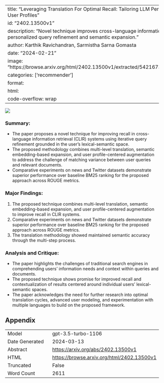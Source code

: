 
---
title: "Leveraging Translation For Optimal Recall: Tailoring LLM Personalization With User Profiles"
id: "2402.13500v1"
description: "Novel technique improves cross-language information retrieval with personalized query refinement and semantic expansion."
author: Karthik Ravichandran, Sarmistha Sarna Gomasta
date: "2024-02-21"
image: "https://browse.arxiv.org/html/2402.13500v1/extracted/5421673/method_ir.png"
categories: ['recommender']
format:
  html:
    code-overflow: wrap
---

![](https://browse.arxiv.org/html/2402.13500v1/extracted/5421673/method_ir.png)

### Summary:
- The paper proposes a novel technique for improving recall in cross-language information retrieval (CLIR) systems using iterative query refinement grounded in the user’s lexical-semantic space.
- The proposed methodology combines multi-level translation, semantic embedding-based expansion, and user profile-centered augmentation to address the challenge of matching variance between user queries and relevant documents.
- Comparative experiments on news and Twitter datasets demonstrate superior performance over baseline BM25 ranking for the proposed approach across ROUGE metrics.

### Major Findings:
1. The proposed technique combines multi-level translation, semantic embedding-based expansion, and user profile-centered augmentation to improve recall in CLIR systems.
2. Comparative experiments on news and Twitter datasets demonstrate superior performance over baseline BM25 ranking for the proposed approach across ROUGE metrics.
3. The translation methodology showed maintained semantic accuracy through the multi-step process.

### Analysis and Critique:
- The paper highlights the challenges of traditional search engines in comprehending users’ information needs and context within queries and documents.
- The proposed technique shows promise for improved recall and contextualization of results centered around individual users’ lexical-semantic spaces.
- The paper acknowledges the need for further research into optimal translation cycles, advanced user modeling, and experimentation with multiple languages to build on the proposed framework.

## Appendix

|          |          |
|----------|----------|
| Model     | gpt-3.5-turbo-1106       |
| Date Generated     | 2024-03-13       |
| Abstract | [https://arxiv.org/abs/2402.13500v1](https://arxiv.org/abs/2402.13500v1)        |
| HTML     | [https://browse.arxiv.org/html/2402.13500v1](https://browse.arxiv.org/html/2402.13500v1)       |
| Truncated       | False       |
| Word Count       | 2611       |